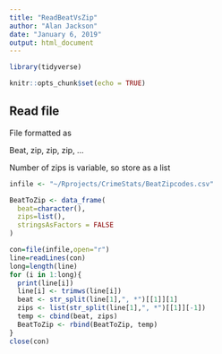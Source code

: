 ```yaml
---
title: "ReadBeatVsZip"
author: "Alan Jackson"
date: "January 6, 2019"
output: html_document
---
```


```r
library(tidyverse)

knitr::opts_chunk$set(echo = TRUE)
```

## Read file

File formatted as

Beat, zip, zip, zip, ...

Number of zips is variable, so store as a list

```r

infile <- "~/Rprojects/CrimeStats/BeatZipcodes.csv"

BeatToZip <- data_frame(
  beat=character(),
  zips=list(),
  stringsAsFactors = FALSE
)

con=file(infile,open="r")
line=readLines(con) 
long=length(line)
for (i in 1:long){
  print(line[i])
  line[i] <- trimws(line[i])
  beat <- str_split(line[1],", *")[[1]][1]
  zips <- list(str_split(line[1],", *")[[1]][-1])
  temp <- cbind(beat, zips)
  BeatToZip <- rbind(BeatToZip, temp)
}
close(con)

```

